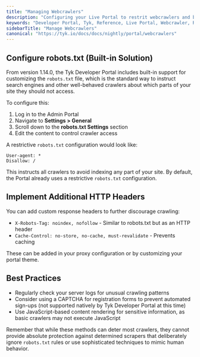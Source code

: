 ```yaml
---
title: "Managing Webcrawlers"
description: "Configuring your Live Portal to restrit webcrawlers and bots"
keywords: "Developer Portal, Tyk, Reference, Live Portal, Webcrawler, Robot, Admin"
sidebarTitle: "Manage Webcrawlers"
canonical: "https://tyk.io/docs/docs/nightly/portal/webcrawlers"
---
```


## Configure robots.txt (Built-in Solution)

From version 1.14.0, the Tyk Developer Portal includes built-in support for customizing the `robots.txt` file, which is the standard way to instruct search engines and other well-behaved crawlers about which parts of your site they should not access.

To configure this:

1. Log in to the Admin Portal
2. Navigate to **Settings > General**
3. Scroll down to the **robots.txt Settings** section
4. Edit the content to control crawler access

A restrictive `robots.txt` configuration would look like:

```
User-agent: *
Disallow: /
```

This instructs all crawlers to avoid indexing any part of your site. By default, the Portal already uses a restrictive `robots.txt` configuration.

## Implement Additional HTTP Headers

You can add custom response headers to further discourage crawling:

- `X-Robots-Tag: noindex, nofollow` - Similar to robots.txt but as an HTTP header
- `Cache-Control: no-store, no-cache, must-revalidate` - Prevents caching

These can be added in your proxy configuration or by customizing your portal theme.

## Best Practices

- Regularly check your server logs for unusual crawling patterns
- Consider using a CAPTCHA for registration forms to prevent automated sign-ups (not supported natively by Tyk Developer Portal at this time)
- Use JavaScript-based content rendering for sensitive information, as basic crawlers may not execute JavaScript

Remember that while these methods can deter most crawlers, they cannot provide absolute protection against determined scrapers that deliberately ignore `robots.txt` rules or use sophisticated techniques to mimic human behavior.